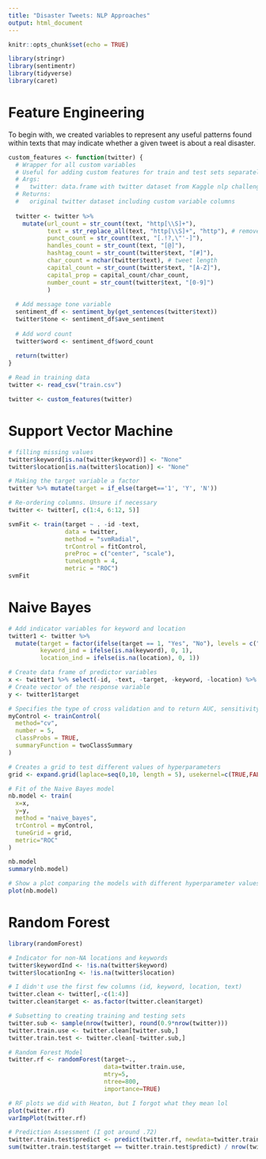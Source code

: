 ---
title: "Disaster Tweets: NLP Approaches"
output: html_document
---

<!--
TO DO:
* Use custom features and tdf for classification
* Create ensemble for multiple methods
** Create bagging ensemble ()
** See https://www.analyticsvidhya.com/blog/2018/06/comprehensive-guide-for-ensemble-models/

-->

```{r setup, include=FALSE}
knitr::opts_chunk$set(echo = TRUE)
```

```{r}
library(stringr)
library(sentimentr)
library(tidyverse)
library(caret)
```

# Feature Engineering

To begin with, we created variables to represent any useful patterns found within texts that may indicate whether a given tweet is about a real disaster.

```{r}
custom_features <- function(twitter) {
  # Wrapper for all custom variables
  # Useful for adding custom features for train and test sets separately
  # Args:
  #   twitter: data.frame with twitter dataset from Kaggle nlp challenge
  # Returns:
  #   original twitter dataset including custom variable columns
  
  twitter <- twitter %>%
    mutate(url_count = str_count(text, "http[\\S]+"),
           text = str_replace_all(text, "http[\\S]+", "http"), # remove URLs
           punct_count = str_count(text, "[.!?,\"'-]"),
           handles_count = str_count(text, "[@]"),
           hashtag_count = str_count(twitter$text, "[#]"),
           char_count = nchar(twitter$text), # tweet length
           capital_count = str_count(twitter$text, "[A-Z]"),
           capital_prop = capital_count/char_count,
           number_count = str_count(twitter$text, "[0-9]")
           )
  
  # Add message tone variable
  sentiment_df <- sentiment_by(get_sentences(twitter$text))
  twitter$tone <- sentiment_df$ave_sentiment
  
  # Add word count
  twitter$word <- sentiment_df$word_count
  
  return(twitter)
}
```

```{r}
# Read in training data
twitter <- read_csv("train.csv")

twitter <- custom_features(twitter)
```

# Support Vector Machine
<!--NEED TO VERIFY IT WORKS AND PERFORMANCE-->

```{r}
# filling missing values
twitter$keyword[is.na(twitter$keyword)] <- "None"
twitter$location[is.na(twitter$location)] <- "None"

# Making the target variable a factor
twitter %>% mutate(target = if_else(target=='1', 'Y', 'N'))

# Re-ordering columns. Unsure if necessary
twitter <- twitter[, c(1:4, 6:12, 5)]

svmFit <- train(target ~ . -id -text, 
                data = twitter, 
                method = "svmRadial", 
                trControl = fitControl, 
                preProc = c("center", "scale"),
                tuneLength = 4,
                metric = "ROC")
svmFit 
```

# Naive Bayes

```{r}
# Add indicator variables for keyword and location
twitter1 <- twitter %>%
  mutate(target = factor(ifelse(target == 1, "Yes", "No"), levels = c("No", "Yes")),
         keyword_ind = ifelse(is.na(keyword), 0, 1),
         location_ind = ifelse(is.na(location), 0, 1))

# Create data frame of predictor variables
x <- twitter1 %>% select(-id, -text, -target, -keyword, -location) %>% as.data.frame()
# Create vector of the response variable
y <- twitter1$target

# Specifies the type of cross validation and to return AUC, sensitivity, and specificity
myControl <- trainControl(
  method="cv",
  number = 5,
  classProbs = TRUE,
  summaryFunction = twoClassSummary
)

# Creates a grid to test different values of hyperparameters
grid <- expand.grid(laplace=seq(0,10, length = 5), usekernel=c(TRUE,FALSE), adjust=seq(1,10, length = 5))

# Fit of the Naive Bayes model
nb.model <- train(
  x=x,
  y=y,
  method = "naive_bayes",
  trControl = myControl,
  tuneGrid = grid,
  metric="ROC"
)

nb.model
summary(nb.model)

# Show a plot comparing the models with different hyperparameter values
plot(nb.model)
```

# Random Forest

```{r}
library(randomForest)

# Indicator for non-NA locations and keywords
twitter$keywordInd <- !is.na(twitter$keyword)
twitter$locationIng <- !is.na(twitter$location)

# I didn't use the first few columns (id, keyword, location, text)
twitter.clean <- twitter[,-c(1:4)]
twitter.clean$target <- as.factor(twitter.clean$target)

# Subsetting to creating training and testing sets
twitter.sub <- sample(nrow(twitter), round(0.9*nrow(twitter)))
twitter.train.use <- twitter.clean[twitter.sub,]
twitter.train.test <- twitter.clean[-twitter.sub,]

# Random Forest Model
twitter.rf <- randomForest(target~.,
                           data=twitter.train.use,
                           mtry=5,
                           ntree=800,
                           importance=TRUE)

# RF plots we did with Heaton, but I forgot what they mean lol
plot(twitter.rf)
varImpPlot(twitter.rf)

# Prediction Assessment (I got around .72)
twitter.train.test$predict <- predict(twitter.rf, newdata=twitter.train.test)
sum(twitter.train.test$target == twitter.train.test$predict) / nrow(twitter.train.test)
```



